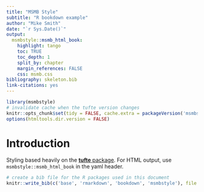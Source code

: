 ```yaml
---
title: "MSMB Style"
subtitle: "R bookdown example"
author: "Mike Smith"
date: "`r Sys.Date()`"
output:
  msmbstyle::msmb_html_book:
    highlight: tango
    toc: TRUE
    toc_depth: 1
    split_by: chapter
    margin_references: FALSE
    css: msmb.css
bibliography: skeleton.bib
link-citations: yes
---
```


```r
library(msmbstyle)
# invalidate cache when the tufte version changes
knitr::opts_chunk$set(tidy = FALSE, cache.extra = packageVersion('msmbstyle'))
options(htmltools.dir.version = FALSE)
```

# Introduction

Styling based heavily on the [**tufte** package](https://github.com/rstudio/tufte). For HTML output, use `msmbstyle::msmb_html_book` in the yaml header.


```r
# create a bib file for the R packages used in this document
knitr::write_bib(c('base', 'rmarkdown', 'bookdown', 'msmbstyle'), file = 'skeleton.bib')
```
